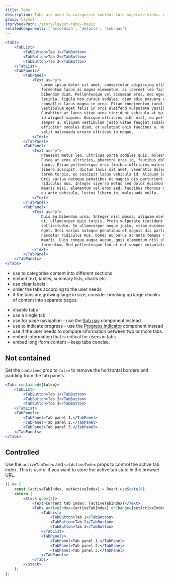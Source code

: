 ```yaml
---
title: Tabs
description: Tabs are used to categorise content into seperate views. A user can navigate between each section of content, displaying one section at a time.
group: Layout
storybookPath: /story/layout-tabs--basic
relatedComponents: ['accordion', 'details', 'sub-nav']
---
```


```jsx live
<Tabs>
	<TabList>
		<TabButton>Tab 1</TabButton>
		<TabButton>Tab 2</TabButton>
		<TabButton>Tab 3</TabButton>
	</TabList>
	<TabPanels>
		<TabPanel>
			<Text as="p">
				Lorem ipsum dolor sit amet, consectetur adipiscing elit. Pellentesque
				fermentum lacus ac magna elementum, ac laoreet leo facilisis. Nulla at
				bibendum diam. Pellentesque vel accumsan eros, nec egestas leo. Etiam
				lacinia, ligula non cursus sodales, diam odio posuere eros, pharetra
				convallis lacus magna in urna. Etiam condimentum iaculis mattis.
				Vestibulum eget felis in orci eleifend vulputate vestibulum id mi.
				Curabitur at lacus vitae urna tincidunt vehicula at quis nibh. Quisque
				id aliquet sapien. Quisque ultricies nibh nisl, eu pellentesque dui
				semper a. Aliquam vestibulum justo vitae feugiat sodales. Aenean
				efficitur sodales diam, et volutpat enim faucibus a. Nulla mollis est eu
				velit malesuada ornare ultrices in neque.
			</Text>
		</TabPanel>
		<TabPanel>
			<Text as="p">
				Praesent metus leo, ultrices porta sodales quis, molestie vitae nisl.
				Fusce at eros ultricies, pharetra eros id, faucibus dolor. Nam et nibh
				lacus. Etiam pellentesque eros finibus ultricies malesuada. Sed eget
				libero suscipit, dictum lacus sit amet, venenatis dolor. Sed porttitor
				lorem turpis, ac suscipit lacus vehicula id. Aliquam id venenatis augue.
				Orci varius natoque penatibus et magnis dis parturient montes, nascetur
				ridiculus mus. Integer viverra metus sed dolor euismod consectetur. Cras
				mauris nisi, elementum vel eros sed, faucibus rhoncus mauris. Phasellus
				eu ante vehicula, luctus libero in, malesuada nulla.
			</Text>
		</TabPanel>
		<TabPanel>
			<Text as="p">
				Duis eu bibendum urna. Integer nisl massa, aliquam scelerisque hendrerit
				at, ullamcorper quis turpis. Proin vulputate tincidunt neque ut
				sollicitudin. In ullamcorper neque justo, vitae euismod ante aliquam
				eget. Orci varius natoque penatibus et magnis dis parturient montes,
				nascetur ridiculus mus. Donec eu purus ac ante tempus vulputate ac vel
				mauris. Duis congue augue augue, quis elementum nisl ultricies
				fermentum. Sed pellentesque leo ut est semper vulputate.
			</Text>
		</TabPanel>
	</TabPanels>
</Tabs>
```

<DoHeading />

- use to categorise content into different sections
- embed text, tables, summary lists, charts etc
- use clear labels
- order the tabs according to the user needs
- if the tabs are growing large in size, consider breaking up large chunks of content into separate pages.

<DontHeading />

- disable tabs
- use a single tab
- use for page navigation - use the [Sub nav](components) component instead
- use to indicate progress - use the [Progress indicator](/components/progress-indicator) component instead
- use if the user needs to compare information between two or more tabs.
- embed information that is critical for users in tabs
- embed long-form content – keep tabs concise.

## Not contained

Set the `contained` prop to `false` to remove the horizontal borders and padding from the tab panels.

```jsx live
<Tabs contained={false}>
	<TabList>
		<TabButton>Tab 1</TabButton>
		<TabButton>Tab 2</TabButton>
		<TabButton>Tab 3</TabButton>
	</TabList>
	<TabPanels>
		<TabPanel>Tab panel 1.</TabPanel>
		<TabPanel>Tab panel 2.</TabPanel>
		<TabPanel>Tab panel 3.</TabPanel>
	</TabPanels>
</Tabs>
```

## Controlled

Use the `activeTabIndex` and `setActiveIndex` props to control the active tab index. This is useful if you want to store the active tab state in the browser URL.

```jsx live
() => {
	const [activeTabIndex, setActiveIndex] = React.useState(0);
	return (
		<Stack gap={2}>
			<Text>Current tab index: {activeTabIndex}</Text>
			<Tabs activeIndex={activeTabIndex} onChange={setActiveIndex}>
				<TabList>
					<TabButton>Tab 1</TabButton>
					<TabButton>Tab 2</TabButton>
					<TabButton>Tab 3</TabButton>
				</TabList>
				<TabPanels>
					<TabPanel>Tab panel 1.</TabPanel>
					<TabPanel>Tab panel 2.</TabPanel>
					<TabPanel>Tab panel 3.</TabPanel>
				</TabPanels>
			</Tabs>
		</Stack>
	);
};
```
